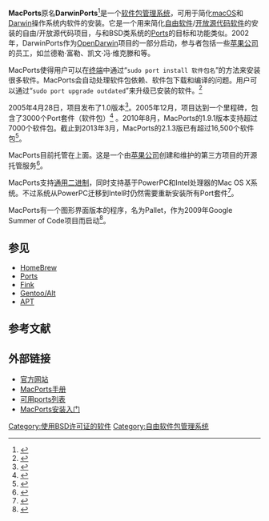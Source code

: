 {{NoteTA|G1=IT|G2=FL}}
{{primarysources|time=2016-10-22}}
{{Infobox software
| name                   = MacPorts
| title                  = 
| logo                   = [[Image:Macports-logo.png|80px]]
| screenshot             = [[Image:Port-MacOSX-Terminal.png|200px]]
| caption                = 在[[终端_(OS_X)|终端]]中执行MacPorts命令
| collapsible            = 
| author                 = 
| developer              = 
| released               = {{Start date|2002}}<ref>{{cite web| url=https://trac.macports.org/wiki/MacPortsHistory| title=MacPortsHistory| access-date=2016-10-21| archive-url=https://web.archive.org/web/20180518130047/https://trac.macports.org/wiki/MacPortsHistory| archive-date=2018-05-18| dead-url=yes}}</ref>
| discontinued           = 
| latest release version = 2.5.4
| latest release date    = {{Start date and age|2018|10|03|df=yes}}<ref>{{cite web| url=https://github.com/macports/macports-base/releases| title=Releases · macports/macports-base · GitHub| accessdate=2018-06-06| archive-date=2021-01-24| archive-url=https://web.archive.org/web/20210124104249/https://github.com/macports/macports-base/releases| dead-url=no}}</ref>
| frequently updated     = no
| programming language   = [[Tcl|Tcl]]和[[C语言|C语言]]
| operating system       = [[macOS|macOS]]、[[Darwin_(操作系统)|Darwin]]
| platform               = [[x86|x86]]、[[x86_64|x86_64]]、[[PowerPC|PowerPC]]
| size                   = 
| language               = 
| status                 = 活跃
| genre                  = [[软件包管理系统|软件包管理系统]]
| license                = [[BSD许可证|BSD许可证]]
| website                = {{URL|https://www.macports.org}}
}}

'''MacPorts'''原名'''DarwinPorts'''<ref>{{cite web | url=https://www.macports.org/?p=46 | title=DarwinPorts project announces New Hosting and New Name | date=August 7, 2006 | work=darwinports.opendarwin.org (archived) | accessdate=2007-03-05 | archive-url=https://web.archive.org/web/20070222145718/http://www.macports.org/?p=46 | archive-date=2007-02-22 | dead-url=yes }}</ref>是一个[[软件包管理系统|软件包管理系统]]，可用于简化[[macOS|macOS]]和[[Darwin_(操作系统)|Darwin]]操作系统内软件的安装。它是一个用来简化[[自由软件|自由软件]]/[[开放源代码软件|开放源代码软件]]的安装的自由/开放源代码项目，与{{le|Fink|Fink (software)}}和BSD类系统的[[Ports|Ports]]的目标和功能类似。2002年，DarwinPorts作为[[OpenDarwin|OpenDarwin]]项目的一部分启动，参与者包括一些[[苹果公司|苹果公司]]的员工，如兰德勒·富勒、凯文·冯·维克滕和{{le|乔丹·哈伯德|Jordan Hubbard}}等。

MacPorts使得用户可以在[[终端_(OS_X)|终端]]中通过“<tt>sudo port install 软件包名</tt>”的方法来安装很多软件。MacPorts会自动处理软件包依赖、软件包下载和编译的问题。用户可以通过“<tt>sudo port upgrade outdated</tt>”来升级已安装的软件。<ref>{{cite web | url=https://www.macports.org/install.php#selfupdate | title=MacPorts | date=January 5, 2011 | work=www.macports.org | accessdate=2010-10-15 | archive-url=https://web.archive.org/web/20100926093411/http://www.macports.org/install.php#selfupdate | archive-date=2010-09-26 | dead-url=yes }}</ref>

2005年4月28日，项目发布了1.0版本<ref>{{cite web | url=http://darwinports.opendarwin.org/archives.php?id=22 | title=DarwinPorts v1.0 | author=Markus Weissmann | date=April 28, 2005 | work=darwinports.opendarwin.org (archived) | accessdate=2007-03-05 | archiveurl=https://web.archive.org/web/20060629031249/http://darwinports.opendarwin.org/archives.php?id=22 | archivedate=2006-06-29 | dead-url=yes }}</ref>。2005年12月，项目达到一个里程碑，包含了3000个Port套件（软件包）<ref>{{cite web | url=http://darwinports.opendarwin.org/archives.php?id=33 | title=3000 ports landmark | date=December 17, 2005 | work=darwinports.opendarwin.org (archived) | accessdate=2007-03-05 | archiveurl=https://web.archive.org/web/20060629031529/http://darwinports.opendarwin.org/archives.php?id=33 | archivedate=2006-06-29 | dead-url=yes }}</ref> 。2010年8月，MacPorts的1.9.1版本支持超过7000个软件包。截止到2013年3月，MacPorts的2.1.3版已有超过16,500个软件包<ref>{{cite web | url=https://www.macports.org/ | title=The MacPorts Project -- Home | accessdate=2012-03-23 | archive-date=2021-02-06 | archive-url=https://web.archive.org/web/20210206201602/https://www.macports.org/ | dead-url=no }}</ref>。

MacPorts目前托管在{{URL|https://www.macosforge.org/|Mac OS Forge}}上面。这是一个由[[苹果公司|苹果公司]]创建和维护的第三方项目的开源托管服务<ref>{{cite web |url=http://www.macosforge.org/contact/ |title=存档副本 |accessdate=2010-08-17 |deadurl=yes |archiveurl=https://web.archive.org/web/20100820081117/http://www.macosforge.org/contact/ |archivedate=2010-08-20 }}</ref>。

MacPorts支持[[通用二进制|通用二进制]]，同时支持基于PowerPC和Intel处理器的Mac OS X系统。不过系统从PowerPC迁移到Intel时仍然需要重新安装所有Port套件<ref>{{cite web |url=https://trac.macports.org/wiki/Migration |title=Migrating a MacPorts install to a new major OS version or CPU architecture |publisher=MacPorts |accessdate=2013-05-27 |archive-date=2020-11-09 |archive-url=https://web.archive.org/web/20201109015235/https://trac.macports.org/wiki/Migration |dead-url=no }}</ref>。

MacPorts有一个图形界面版本的程序，名为Pallet，作为2009年Google Summer of Code项目而启动<ref>{{Cite web |url=https://trac.macports.org/wiki/MacPortsGUI |title=存档副本 |accessdate=2016-10-21 |archive-date=2021-01-27 |archive-url=https://web.archive.org/web/20210127163150/https://trac.macports.org/wiki/MacPortsGUI |dead-url=no }}</ref>。

== 参见 ==
{{portal|Free software|Free Software Portal Logo.svg}} 
*[[Homebrew|HomeBrew]]
*[[Ports|Ports]]
*[[Fink|Fink]]
*[[Gentoo/Alt|Gentoo/Alt]]
*[[高级包装工具|APT]]

==参考文献==
{{reflist|2}}

==外部链接==
* [http://www.macports.org/ 官方网站] {{Wayback|url=http://www.macports.org/ |date=20110311054453 }} {{en}}
* [http://guide.macports.org/ MacPorts手册] {{Wayback|url=http://guide.macports.org/ |date=20210202234045 }} {{en}}
* [http://www.macports.org/ports.php 可用ports列表] {{Wayback|url=http://www.macports.org/ports.php |date=20200510115520 }} {{en}}
* [http://www.macports.info/ MacPorts安装入门] {{Wayback|url=http://www.macports.info/ |date=20200206060350 }} {{en}}

{{软件包管理系统}}

[[Category:使用BSD许可证的软件|Category:使用BSD许可证的软件]]
[[Category:自由软件包管理系统|Category:自由软件包管理系统]]